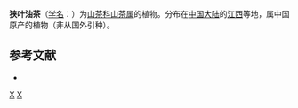 {{Speciesbox 
| taxon = Camellia lanceoleosa
| authority = Chang
}}

'''狭叶油茶'''（[[学名|学名]]：{{lang|la|''Camellia lanceoleosa''}}）为[[山茶科|山茶科]][[山茶属|山茶属]]的植物。分布在[[中国大陆|中国大陆]]的[[江西|江西]]等地，属中国原产的植物（非从国外引种）。

== 参考文献 ==
<div class="references-small">
* {{cite web| url =http://www.bioinfo.cn/db05/KmzwSpecies.php?action=view&id=28831| title =狭叶油茶| work =《中国高等植物数据库全库》| publisher =中国科学院微生物研究所| author =昆明植物研究所| accessdate =2009-02-26| deadurl =yes| archiveurl =https://web.archive.org/web/20160305034157/http://www.bioinfo.cn/db05/KmzwSpecies.php?action=view&id=28831| archivedate =2016-03-05}}
</div>
{{Taxonbar|from=Q15232655}}

[[Category:山茶属|X]]
[[Category:江西植物|X]]